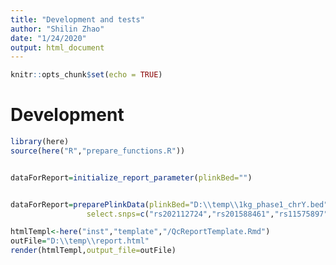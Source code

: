```yaml
---
title: "Development and tests"
author: "Shilin Zhao"
date: "1/24/2020"
output: html_document
---
```


```r
knitr::opts_chunk$set(echo = TRUE)
```

# Development

```r
library(here)
source(here("R","prepare_functions.R"))


dataForReport=initialize_report_parameter(plinkBed="")


dataForReport=preparePlinkData(plinkBed="D:\\temp\\1kg_phase1_chrY.bed",
                 select.snps=c("rs202112724","rs201588461","rs11575897","rs2534636","rs1800865"))

htmlTempl<-here("inst","template","/QcReportTemplate.Rmd")
outFile="D:\\temp\\report.html"
render(htmlTempl,output_file=outFile)

```




